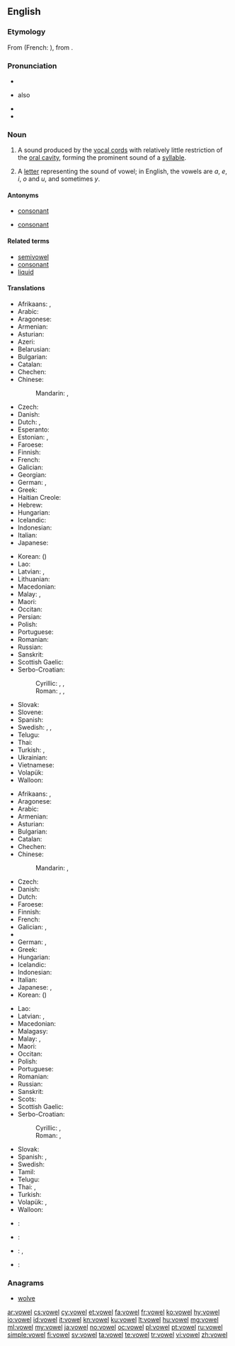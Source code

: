 ==English==
{{wikipedia}}

===Etymology===
From {{etyl|fro|en}} {{term|vouel|lang=fro}} (French: {{term|voyelle|lang=fr}}), from {{etyl|la|en}} {{m|la|vōcālis||voiced}}.

===Pronunciation===
* {{IPA|/ˈvaʊəl/|lang=en}}
* {{a|US}} also {{IPA|/vaʊl/|lang=en}}
* {{audio|en-us-vowel.ogg|Audio (US)|lang=en}}
* {{rhymes|aʊəl|aʊl|lang=en}}

===Noun===
{{en-noun}}

# {{context|phonetics|lang=en}} A sound produced by the [[vocal cords]] with relatively little restriction of the [[oral cavity]], forming the prominent sound of a [[syllable]].
# A [[letter]] representing the sound of vowel; in English, the vowels are ''a'', ''e'', ''i'', ''o'' and ''u'', and sometimes ''y''.

====Antonyms====
* {{sense|sound}} [[consonant]]
* {{sense|letter}} [[consonant]]

====Related terms====
* [[semivowel]]
* [[consonant]]
* [[liquid]]

====Translations====
{{trans-top|sound}}
* Afrikaans: {{t+|af|klinker}}, {{t+|af|vokaal}}
* Arabic: {{t|ar|مصوت|m|tr=muṣawwat}}
* Aragonese: {{t|an|vocal|f}}
* Armenian: {{t|hy|ձայնավոր|tr=jaynavor}}
* Asturian: {{t|ast|vocal|f}}
* Azeri: {{t|az|sait}}
* Belarusian: {{t|be|галосны|m|tr=halósny|sc=Cyrl}}
* Bulgarian: {{t+|bg|гласна|f|tr=glásna|sc=Cyrl}}
* Catalan: {{t+|ca|vocal|f}}
* Chechen: {{t|ce|мукъаме}}
* Chinese:
*: Mandarin: {{t+|cmn|母音|tr=mǔyīn|sc=Hani}}, {{t+|cmn|元音|tr=yuányīn|sc=Hani}}
* Czech: {{t|cs|samohláska|f}}
* Danish: {{t|da|vokal|c}}
* Dutch: {{t+|nl|klinker|m}}, {{t|nl|klinkerklank|m}}
* Esperanto: {{t|eo|vokalo}}
* Estonian: {{t|et|täishäälik}}, {{t+|et|vokaal}}
* Faroese: {{t|fo|sjálvljóð|n}}
* Finnish: {{t+|fi|vokaali}}
* French: {{t+|fr|voyelle|f}}
* Galician: {{t+|gl|vogal|f}}
* Georgian: {{t|ka|ხმოვანი|tr=xmovani|sc=Geor}}
* German: {{t+|de|Vokal|m}}, {{t+|de|Selbstlaut|m}}
* Greek: {{t+|el|φωνήεν|n|tr=foníen|sc=Grek}}
* Haitian Creole: {{t|ht|vwayèl}}
* Hebrew: {{t+|he|תנועה|f|tr=tnu'á|sc=Hebr}}
* Hungarian: {{t+|hu|magánhangzó}}
* Icelandic: {{t+|is|sérhljóð|n}}
* Indonesian: {{t+|id|vokal}}
* Italian: {{t+|it|vocale|f}}
* Japanese: {{t+|ja|母音|tr=ぼいん, boin}}
{{trans-mid}}
* Korean: {{t+|ko|모음|tr=mo-eum|sc=Kore}} ({{t+|ko|母音|sc=Kore}})
* Lao: {{t|lo|ສະຫລະ|tr=sálā|sc=Laoo}}
* Latvian: {{t|lv|patskanis|m}}, {{t|lv|vokālis|m}}
* Lithuanian: {{t+|lt|balsis}}
* Macedonian: {{t|mk|самогласка|f|tr=samóglaska}}
* Malay: {{t|ms|bunyi hidup}}, {{t|ms|vokal}}
* Maori: {{t|mi|oro puare}}
* Occitan: {{t+|oc|vocala|f}}
* Persian: {{t+|fa|واکه|tr=vâke|sc=fa-Arab}}
* Polish: {{t+|pl|samogłoska|f}}
* Portuguese: {{t+|pt|vogal|f}}
* Romanian: {{t+|ro|vocală|f}}
* Russian: {{t+|ru|гласный|m|tr=glásnyj}}
* Sanskrit: {{t|sa|स्वर|m|tr=svará}}
* Scottish Gaelic: {{t|gd|fuaimreag|f}}
* Serbo-Croatian:
*: Cyrillic: {{t|sh|самоглас|m}}, {{t|sh|са̏могласнӣк|m}}, {{t|sh|во̀ка̄л|m}}
*: Roman: {{t|sh|samoglas|m}}, {{t|sh|sȁmoglasnīk|m}}, {{t|sh|vòkāl|m}}
* Slovak: {{t|sk|samohláska|f}}
* Slovene: {{t+|sl|samoglasnik|m}}
* Spanish: {{t+|es|vocal|f}}
* Swedish: {{t+|sv|vokal|c}}, {{t|sv|vokalljud|n}}, {{t+|sv|självljud|n}} {{qualifier|archaic}}
* Telugu: {{t+|te|అచ్చు|tr=acchu}}
* Thai: {{t|th|สระ|tr=sàrà}}
* Turkish: {{t+|tr|ünlü}}, {{t+|tr|sesli}}
* Ukrainian: {{t|uk|голосний|m|tr=holósnyj|sc=Cyrl}}
* Vietnamese: {{t+|vi|nguyên âm}}
* Volapük: {{t+|vo|vokat}}
* Walloon: {{t+|wa|voyale|f}}
{{trans-bottom}}

{{trans-top|letter}}
* Afrikaans: {{t+|af|klinker}}, {{t+|af|vokaal}}
* Aragonese: {{t|an|vocal|f}}
* Arabic: {{t|ar|حركة|f|tr=ḥáraka}} {{qualifier|vowel sign}}
* Armenian: {{t|hy|ձայնավոր|tr=jaynavor}}
* Asturian: {{t|ast|vocal|f}}
* Bulgarian: {{t+|bg|гласна|f|tr=glásna|sc=Cyrl}}
* Catalan: {{t+|ca|vocal|f}}
* Chechen: {{t|ce|мукъаме}}
* Chinese:
*: Mandarin: {{t+|cmn|母音|tr=mǔyīn|sc=Hani}}, {{t+|cmn|元音|tr=yuányīn|sc=Hani}}
* Czech: {{t|cs|samohláska|f}}
* Danish: {{t|da|vokal|c}}
* Dutch: {{t+|nl|klinker|m}}
* Faroese: {{t|fo|sjálvljóð|n}}
* Finnish: {{t+|fi|vokaali}}
* French: {{t+|fr|voyelle|f}}
* Galician: {{t+|gl|vogal|f}}, {{t|gl|letra vogal|f}}
* {{trreq|ka}}
* German: {{t+|de|Vokal|m}}, {{t+|de|Selbstlaut|m}}
* Greek: {{t+|el|φωνήεν|n|tr=foníen|sc=Grek}}
* Hungarian: {{t+|hu|magánhangzó}}
* Icelandic: {{t|is|sérhljóði|m}}
* Indonesian: {{t+|id|vokal}}
* Italian: {{t+|it|vocale|f}}
* Japanese: {{t+|ja|母音|tr=ぼいん, boin}}, {{t|ja|母音字|tr=ぼいんじ, boinji}}
* Korean: {{t+|ko|모음|tr=mo-eum|sc=Kore}} ({{t+|ko|母音|sc=Kore}})
{{trans-mid}}
* Lao: {{t|lo|ສະຫລະ|tr=sálā|sc=Laoo}}
* Latvian: {{t|lv|patskanis|m}}, {{t|lv|vokālis|m}}
* Macedonian: {{t|mk|самогласка|f|tr=samóglaska}}
* Malagasy: {{t+|mg|zanatsoratra}}
* Malay: {{t|ms|huruf hidup}}, {{t|ms|vokal}}
* Maori: {{t|mi|oro puare}}
* Occitan: {{t+|oc|vocala|f}}
* Polish: {{t+|pl|samogłoska|f}}
* Portuguese: {{t+|pt|vogal|f}}
* Romanian: {{t+|ro|vocală|f}}
* Russian: {{t|ru|гласная|f|tr=glásnaja}}
* Sanskrit: {{t|sa|स्वर|m|tr=svará}}
* Scots: {{t|sco|vouel}}
* Scottish Gaelic: {{t|gd|fuaimreag|f}}
* Serbo-Croatian:
*: Cyrillic: {{t|sh|самоглас|m}}, {{t|sh|са̏могласнӣк|m}}
*: Roman: {{t|sh|samoglas|m}}, {{t|sh|sȁmoglasnīk|m}}
* Slovak: {{t|sk|samohláska|f}}
* Spanish: {{t+|es|vocal|f}}, {{t|es|letra vocal|f}}
* Swedish: {{t+|sv|vokal|c}}
* Tamil: {{t+|ta|உயிரெழுத்து|tr=uyireḻuttu|sc=Taml}}
* Telugu: {{t+|te|అచ్చు|tr=acchu}}
* Thai: {{t|th|เสียงสระ|tr=sĭang sà|sc=Thai}}, {{t|th|สระ|tr=sà|sc=Thai}}
* Turkish: {{t+|tr|ünlü}}
* Volapük: {{t+|vo|vokat}}, {{t|vo|vokatatonat}}
* Walloon: {{t+|wa|voyale|f}}
{{trans-bottom}}

{{checktrans-top}}
* {{ttbc|gn}}: {{t|gn|pu'ae}}
* {{ttbc|he}}: {{t+|he|תְּנוּעָה|f|tr=t’nu‘ah}}
* {{ttbc|id}}: {{t+|id|huruf hidup}}, {{t+|id|huruf vokal}} <!-- link as t-SOP if non-idiomatic; put marked word in |alt=; see [[User:Kephir/gadgets/xte#Translation_fixing]] -->
* {{ttbc|ia}}: {{t|ia|vocal}}
{{trans-bottom}}

===Anagrams===
* [[wolve#English|wolve]]

[[ar:vowel]]
[[cs:vowel]]
[[cy:vowel]]
[[et:vowel]]
[[fa:vowel]]
[[fr:vowel]]
[[ko:vowel]]
[[hy:vowel]]
[[io:vowel]]
[[id:vowel]]
[[it:vowel]]
[[kn:vowel]]
[[ku:vowel]]
[[lt:vowel]]
[[hu:vowel]]
[[mg:vowel]]
[[ml:vowel]]
[[my:vowel]]
[[ja:vowel]]
[[no:vowel]]
[[oc:vowel]]
[[pl:vowel]]
[[pt:vowel]]
[[ru:vowel]]
[[simple:vowel]]
[[fi:vowel]]
[[sv:vowel]]
[[ta:vowel]]
[[te:vowel]]
[[tr:vowel]]
[[vi:vowel]]
[[zh:vowel]]